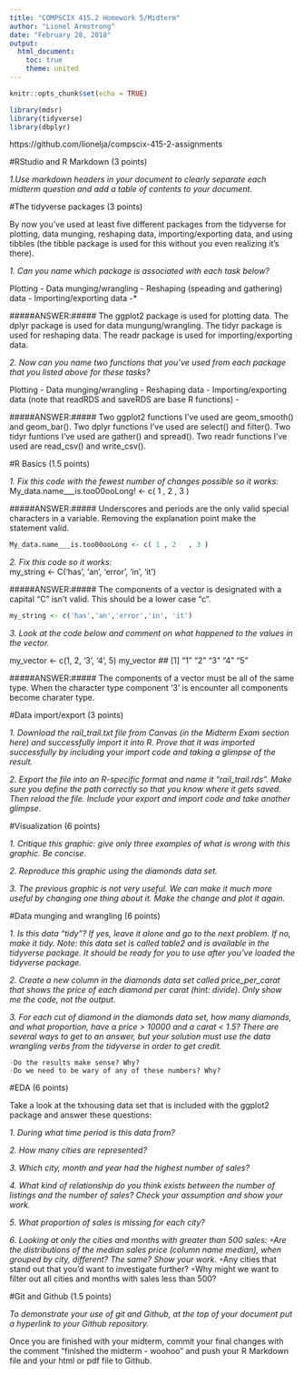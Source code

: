 ```yaml
---
title: "COMPSCIX 415.2 Homework 5/Midterm"
author: "Lionel Armstrong"
date: "February 28, 2018"
output:
  html_document:
    toc: true
    theme: united
---
```


```r
knitr::opts_chunk$set(echo = TRUE)
```
```r
library(mdsr) 
library(tidyverse)
library(dbplyr)
```
https://github.com/lionelja/compscix-415-2-assignments


#RStudio and R Markdown (3 points)  


*1.Use markdown headers in your document to clearly separate each midterm question and add a table of contents to your document.*  


#The tidyverse packages (3 points)  


By now you’ve used at least five different packages from the tidyverse for plotting, data munging, reshaping data, importing/exporting data, and using tibbles (the tibble package is used for this without you even realizing it’s there).

*1.  Can you name which package is associated with each task below?*

 Plotting -
 Data munging/wrangling -
 Reshaping (speading and gathering) data -
 Importing/exporting data -*
 
#####ANSWER:#####
The ggplot2 package is used for plotting data.
The dplyr package is used for data mungung/wrangling.
The tidyr package is used for reshaping data.
The readr package is used for importing/exporting data.

 
*2.  Now can you name two functions that you’ve used from each package that you listed above for these tasks?*  

Plotting -
 Data munging/wrangling -
 Reshaping data -
 Importing/exporting data (note that readRDS and saveRDS are base R functions) -

#####ANSWER:#####
Two ggplot2 functions I've used are geom_smooth() and geom_bar().
Two dplyr functions I've used are select() and filter().
Two tidyr funtions I've used are gather() and spread().
Two readr functions I've used are read_csv() and write_csv().

#R Basics (1.5 points)    

*1.  Fix this code with the fewest number of changes possible so it works:*  
My_data.name___is.too00ooLong! <- c( 1 , 2   , 3 )

#####ANSWER:#####
Underscores and periods are the only valid special characters in a variable. Removing the explanation point make the statement valid.

```r
My_data.name___is.too00ooLong <- c( 1 , 2   , 3 )
```

*2.  Fix this code so it works:*  
my_string <- C('has', 'an', 'error', 'in', 'it')

#####ANSWER:#####
The components of a vector is designated with a capital "C" isn't valid. This should be a lower case "c".

```r
my_string <- c('has','an','error','in', 'it')

```

*3.  Look at the code below and comment on what happened to the values in the vector.* 

my_vector <- c(1, 2, '3', '4', 5)
my_vector
 ## [1] "1" "2" "3" "4" "5"
 
#####ANSWER:#####
The components of a vector must be all of the same type. When the character type component '3' is encounter all components become charater type.
 
#Data import/export (3 points)  


*1.  Download the rail_trail.txt file from Canvas (in the Midterm Exam section here) and successfully import it into R. Prove that it was imported successfully by including your import code and taking a glimpse of the result.*  



*2.  Export the file into an R-specific format and name it “rail_trail.rds”. Make sure you define the path correctly so that you know where it gets saved. Then reload the file. Include your export and import code and take another glimpse.*  

#Visualization (6 points)  

*1.  Critique this graphic: give only three examples of what is wrong with this graphic. Be concise.*  


*2.  Reproduce this graphic using the diamonds data set.*  

*3.  The previous graphic is not very useful. We can make it much more useful by changing one thing about it. Make the change and plot it again.*  

#Data munging and wrangling (6 points)  

*1.  Is this data “tidy”? If yes, leave it alone and go to the next problem. If no, make it tidy. Note: this data set is called table2 and is available in the tidyverse package. It should be ready for you to use after you’ve loaded the tidyverse package.*  



*2.  Create a new column in the diamonds data set called price_per_carat that shows the price of each diamond per carat (hint: divide). Only show me the code, not the output.*  


*3.  For each cut of diamond in the diamonds data set, how many diamonds, and what proportion, have a price > 10000 and a carat < 1.5? There are several ways to get to an answer, but your solution must use the data wrangling verbs from the tidyverse in order to get credit.*

    ◦Do the results make sense? Why?
    ◦Do we need to be wary of any of these numbers? Why?



#EDA (6 points)  

Take a look at the txhousing data set that is included with the ggplot2 package and answer these questions:

*1.  During what time period is this data from?*  

*2.  How many cities are represented?* 

*3.  Which city, month and year had the highest number of sales?*  

*4.  What kind of relationship do you think exists between the number of listings and the number of sales? Check your assumption and show your work.* 

*5.  What proportion of sales is missing for each city?*  

*6.  Looking at only the cities and months with greater than 500 sales: ◦Are the distributions of the median sales price (column name median), when grouped by city, different? The same? Show your work.*
   ◦Any cities that stand out that you’d want to investigate further?
   ◦Why might we want to filter out all cities and months with sales less than 500?

#Git and Github (1.5 points)  

*To demonstrate your use of git and Github, at the top of your document put a hyperlink to your Github repository.*

Once you are finished with your midterm, commit your final changes with the comment “finished the midterm - woohoo” and push your R Markdown file and your html or pdf file to Github.






